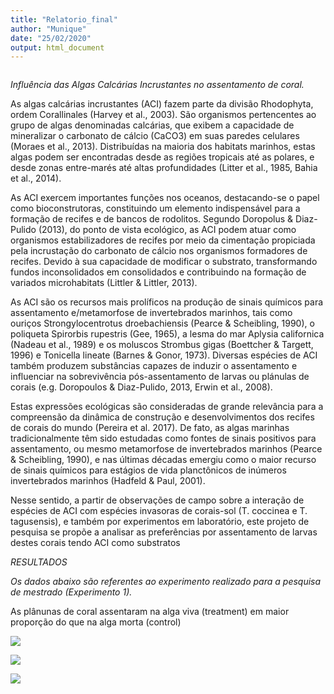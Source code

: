 ```yaml
---
title: "Relatorio_final"
author: "Munique"
date: "25/02/2020"
output: html_document
---
```


```r

```

*Influência das Algas Calcárias Incrustantes no assentamento de coral.*

As algas calcárias incrustantes (ACI) fazem parte da divisão Rhodophyta, ordem Corallinales (Harvey et al., 2003). São organismos pertencentes ao grupo de algas denominadas calcárias, que exibem a capacidade de mineralizar o carbonato de cálcio (CaCO3) em suas paredes celulares (Moraes et al., 2013). Distribuídas na maioria dos habitats marinhos, estas algas podem ser encontradas desde as regiões tropicais até as polares, e desde zonas entre-marés até altas profundidades (Litter et al., 1985, Bahia et al., 2014).

As ACI exercem importantes funções nos oceanos, destacando-se o papel como bioconstrutoras, constituindo um elemento indispensável para a formação de recifes e de bancos de rodolitos. Segundo Doropolus & Diaz-Pulido (2013), do ponto de vista ecológico, as ACI podem atuar como organismos estabilizadores de recifes por meio da cimentação propiciada pela incrustação do carbonato de cálcio nos organismos formadores de recifes. Devido à sua capacidade de modificar o substrato, transformando fundos inconsolidados em consolidados e contribuindo na formação de variados microhabitats (Littler & Littler, 2013).

As ACI são os recursos mais prolíficos na produção de sinais químicos para assentamento e/metamorfose de invertebrados marinhos, tais como ouriços Strongylocentrotus droebachiensis (Pearce & Scheibling, 1990), o poliqueta Spirorbis rupestris (Gee, 1965), a lesma do mar Aplysia californica (Nadeau et al., 1989) e os moluscos Strombus gigas (Boettcher & Targett, 1996) e Tonicella lineate (Barnes & Gonor, 1973). Diversas espécies de ACI também produzem substâncias capazes de induzir o assentamento e influenciar na sobrevivência pós-assentamento de larvas ou plánulas de corais (e.g. Doropoulos & Diaz-Pulido, 2013, Erwin et al., 2008).

Estas expressões ecológicas são consideradas de grande relevância para a compreensão da dinâmica de construção e desenvolvimentos dos recifes de corais do mundo (Pereira et al. 2017). De fato, as algas marinhas tradicionalmente têm sido estudadas como fontes de sinais positivos para assentamento, ou mesmo metamorfose de invertebrados marinhos (Pearce & Scheibling, 1990), e nas últimas décadas emergiu como o maior recurso de sinais químicos para estágios de vida planctônicos de inúmeros invertebrados marinhos (Hadfeld & Paul, 2001).
 
Nesse sentido, a partir de observações de campo sobre a interação de espécies de ACI com espécies invasoras de corais-sol (T. coccinea e T. tagusensis), e também por experimentos em laboratório, este projeto de pesquisa se propõe a analisar as preferências por assentamento de larvas destes corais tendo ACI como substratos

*RESULTADOS*

_Os dados abaixo são referentes ao experimento realizado para a pesquisa de mestrado (Experimento 1)._

As plânunas de coral assentaram na alga viva (treatment) em maior proporção do que na alga morta (control)



![](../Trabalho_final/figuras/figura01.png)


![](../Trabalho_final/figuras/figura03.png)


![](../Trabalho_final/figuras/DSC_1912.jpg)

